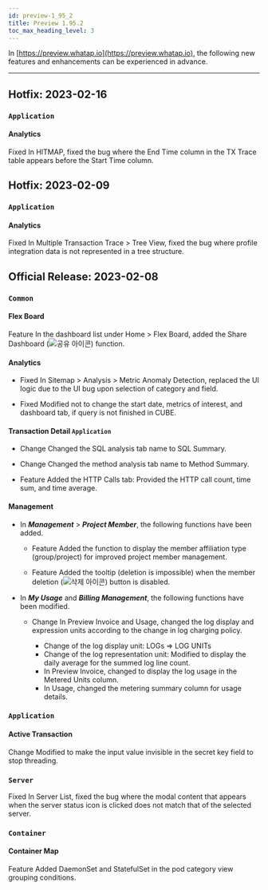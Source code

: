 ```yaml
---
id: preview-1_95_2
title: Preview 1.95.2
toc_max_heading_level: 3
---
```


<head>
<meta name="robots" content="noindex, nofollow"/>
</head>


In [https://preview.whatap.io](https://preview.whatap.io), the following new features and enhancements can be experienced in advance.

* * *

## Hotfix: 2023-02-16

### `Application`

#### Analytics

<Status>Fixed</Status> In <UI>HITMAP</UI>, fixed the bug where the <UI>End Time</UI> column in the <UI>TX Trace</UI> table appears before the <UI>Start Time</UI> column.

## Hotfix: 2023-02-09

### `Application`

#### Analytics

<Status>Fixed</Status> In <UI>Multiple Transaction Trace</UI> > <UI>Tree View</UI>, fixed the bug where profile integration data is not represented in a tree structure.

## Official Release: 2023-02-08

### `Common`

#### Flex Board

<Status>Feature</Status> In the dashboard list under <UI>Home</UI> > <UI>Flex Board</UI>, added the Share Dashboard (<img src='/img/ico-flexboard-share.svg' alt='공유 아이콘' />) function.

#### Analytics

- <Status>Fixed</Status> In <UI>Sitemap</UI> > <UI>Analysis</UI> > <UI>Metric Anomaly Detection</UI>, replaced the UI logic due to the UI bug upon selection of category and field.

- <Status>Fixed</Status> Modified not to change the <UI>start date</UI>, <UI>metrics of interest</UI>, and dashboard tab, if query is not finished in <UI>CUBE</UI>.

#### Transaction Detail `Application`

- <Status>Change</Status> Changed the <UI>SQL</UI> analysis tab name to <UI>SQL Summary</UI>.

- <Status>Change</Status> Changed the <UI>method analysis</UI> tab name to <UI>Method Summary</UI>.

- <Status>Feature</Status> Added the <UI>HTTP Calls</UI> tab: Provided the HTTP call count, time sum, and time average.

#### Management

- In **_Management_** > **_Project Member_**, the following functions have been added.

  - <Status>Feature</Status> Added the function to display the member affiliation type (<UI>group</UI>/<UI>project</UI>) for improved project member management.

  - <Status>Feature</Status> Added the tooltip (deletion is impossible) when the member deletion (<img src='/img/ico-trash.svg' alt='삭제 아이콘'/>) button is disabled.

- In **_My Usage_** and **_Billing Management_**, the following functions have been modified.

  - <Status>Change</Status> In <UI>Preview Invoice</UI> and <UI>Usage</UI>, changed the log display and expression units according to the change in log charging policy.

    - Change of the log display unit: LOGs ⇒ LOG UNITs
    - Change of the log representation unit: Modified to display the daily average for the summed log line count.
    - In <UI>Preview Invoice</UI>, changed to display the log usage in the <UI>Metered Units</UI> column.
    - In <UI>Usage</UI>, changed the metering summary column for usage details.

<!--
### front.conf 파일 설정

- <Status>Change</Status> <code>Application</code>에만 해당, <code>hide_apply_to_all_agents=true</code> 옵션 설정 시 <UI>모든 에이전트에 적용</UI> 버튼을 노출하지 않도록 수정

- <Status>Change</Status> <code>ui_show_logsink=false</code> 옵션 설정 시 <UI>로그</UI> 관련 메뉴를 노출하지 않도록 수정
-->

### `Application`

#### Active Transaction

<Status>Change</Status> Modified to make the input value invisible in the secret key field to stop threading.

### `Server`

<Status>Fixed</Status> In <UI>Server List</UI>, fixed the bug where the modal content that appears when the server status icon is clicked does not match that of the selected server.

### `Container`

#### Container Map

<Status>Feature</Status> Added <UI>DaemonSet</UI> and <UI>StatefulSet</UI> in the pod category view grouping conditions.

<!--
### `Database`

#### 통계/보고서

<Status>Feature</Status> <b>MySQL</b>, <b>Tibero</b> 상품의 <UI>보고서</UI> 메뉴에서 일간/주간/월간 사용자 정의 보고서 추가

  - 성능 추이 차트 지표 선택 기능
  - 테이블 사이즈 증감, 데이터베이스 사이즈 리스트
-->
